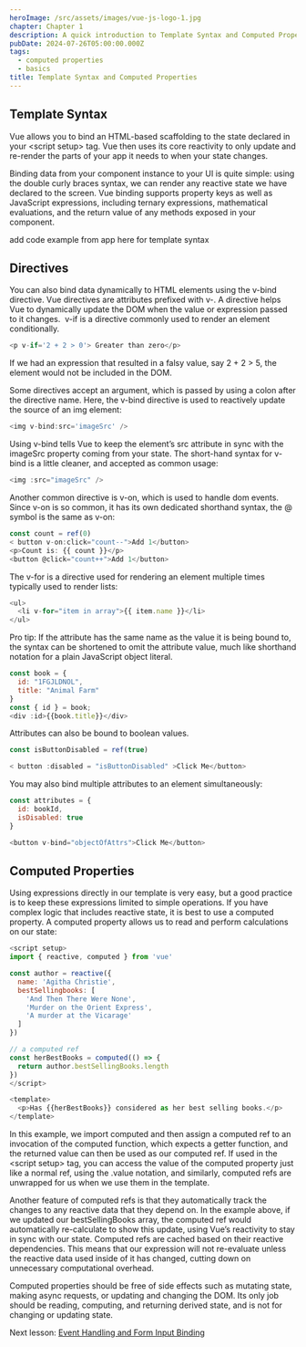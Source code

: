 ```yaml
---
heroImage: /src/assets/images/vue-js-logo-1.jpg
chapter: Chapter 1
description: A quick introduction to Template Syntax and Computed Properties
pubDate: 2024-07-26T05:00:00.000Z
tags:
  - computed properties
  - basics
title: Template Syntax and Computed Properties
---
```


## Template Syntax

Vue allows you to bind an HTML-based scaffolding to the state declared in your \<script setup> tag. Vue then uses its core reactivity to only update and re-render the parts of your app it needs to when your state changes.

Binding data from your component instance to your UI is quite simple: using the double curly braces syntax, we can render any reactive state we have declared to the screen. Vue binding supports property keys as well as JavaScript expressions, including ternary expressions, mathematical evaluations, and the return value of any methods exposed in your component.

add code example from app here for template syntax

## Directives

You can also bind data dynamically to HTML elements using the v-bind directive. Vue directives are attributes prefixed with v-. A directive helps Vue to dynamically update the DOM when the value or expression passed to it changes.  v-if is a directive commonly used to render an element conditionally.

```javascript
<p v-if='2 + 2 > 0'> Greater than zero</p>
```

If we had an expression that resulted in a falsy value, say 2 + 2 > 5, the element would not be included in the DOM.

Some directives accept an argument, which is passed by using a colon after the directive name. Here, the v-bind directive is used to reactively update the source of an img element:

```javascript
<img v-bind:src='imageSrc' />
```

Using v-bind tells Vue to keep the element’s src attribute in sync with the imageSrc property coming from your state. The short-hand syntax for v-bind is a little cleaner, and accepted as common usage:

```javascript
<img :src="imageSrc" />
```

Another common directive is v-on, which is used to handle dom events. Since v-on is so common, it has its own dedicated shorthand syntax, the @ symbol is the same as v-on:

```javascript
const count = ref(0)
< button v-on:click="count--">Add 1</button>
<p>Count is: {{ count }}</p>
<button @click="count++">Add 1</button>
```

The v-for is a directive used for rendering an element multiple times typically used to render lists:

```javascript
<ul>
  <li v-for="item in array">{{ item.name }}</li>
</ul>

```

Pro tip: If the attribute has the same name as the value it is being bound to, the syntax can be shortened to omit the attribute value, much like shorthand notation for a plain JavaScript object literal.

```javascript
const book = {
  id: "1FGJLDNOL",
  title: "Animal Farm"
}
const { id } = book;
<div :id>{{book.title}}</div>
```

Attributes can also be bound to boolean values.

```javascript
const isButtonDisabled = ref(true)

< button :disabled = "isButtonDisabled" >Click Me</button>

```

You may also bind multiple attributes to an element simultaneously:

```javascript
const attributes = {
  id: bookId,
  isDisabled: true
}

<button v-bind="objectOfAttrs">Click Me</button>
```

## Computed Properties

Using expressions directly in our template is very easy, but a good practice is to keep these expressions limited to simple operations. If you have complex logic that includes reactive state, it is best to use a computed property. A computed property allows us to read and perform calculations on our state:

```javascript
<script setup>
import { reactive, computed } from 'vue'

const author = reactive({
  name: 'Agitha Christie',
  bestSellingbooks: [
    'And Then There Were None',
    'Murder on the Orient Express',
    'A murder at the Vicarage'
  ]
})

// a computed ref
const herBestBooks = computed(() => {
  return author.bestSellingBooks.length
})
</script>

<template>
  <p>Has {{herBestBooks}} considered as her best selling books.</p>
</template>
```

In this example, we import computed and then assign a computed ref to an invocation of the computed function, which expects a getter function, and the returned value can then be used as our computed ref. If used in the \<script setup> tag, you can access the value of the computed property just like a normal ref, using the .value notation, and similarly, computed refs are unwrapped for us when we use them in the template.

Another feature of computed refs is that they automatically track the changes to any reactive data that they depend on. In the example above, if we updated our bestSellingBooks array, the computed ref would automatically re-calculate to show this update, using Vue’s reactivity to stay in sync with our state. Computed refs are cached based on their reactive dependencies. This means that our expression will not re-evaluate unless the reactive data used inside of it has changed, cutting down on unnecessary computational overhead.

Computed properties should be free of side effects such as mutating state, making async requests, or updating and changing the DOM. Its only job should be reading, computing, and returning derived state, and is not for changing or updating state.

Next lesson: [Event Handling and Form Input Binding](/post/event-handling-and-form-input-binding 'Event Handling and Form Input Binding')
